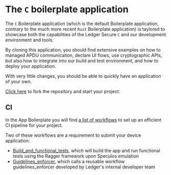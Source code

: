 
# The `C` boilerplate application

The `C` Boilerplate application (which is the default Boilerplate application, contrary to the much more recent `Rust`
Boilerplate application) is taylored to showcase both the capabilities of the Ledger Secure `C` <Glossary word="SDK"></Glossary> and our development
environment and tools.

By cloning this application, you should find extensive examples on how to managed APDU communication, declare UI flows,
use cryptographic APIs, but also how to integrate into our build and test environment, and how to deploy your
application.

With very little changes, you should be able to quickly have an application of your own.

[Click here](https://github.com/LedgerHQ/app-boilerplate) to fork the repository and start your project.


## CI

In the App Boilerplate you will find [a list of workflows](https://github.com/LedgerHQ/app-boilerplate/tree/master/.github/workflows) to set up an efficient CI pipeline for your project.

Two of these workflows are a requirement to submit your device application:
- [Build_and_functional_tests](https://github.com/LedgerHQ/app-boilerplate/blob/master/.github/workflows/build_and_functional_tests.yml),
  which will build the app and run functional tests using the Ragger framework upon Speculos emulation
- [Guidelines_enforcer](https://github.com/LedgerHQ/app-boilerplate/blob/master/.github/workflows/guidelines_enforcer.yml),
  which calls a reusable workflow guidelines_enforcer developed by Ledger's internal developer team